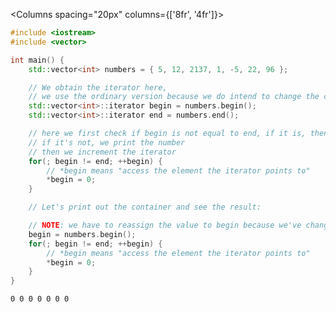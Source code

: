 <Columns spacing="20px" columns={['8fr', '4fr']}>
<div>

```cpp title="main.cpp" showLineNumbers
#include <iostream>
#include <vector>

int main() {
    std::vector<int> numbers = { 5, 12, 2137, 1, -5, 22, 96 };

    // We obtain the iterator here,
    // we use the ordinary version because we do intend to change the contents of the vector,
    std::vector<int>::iterator begin = numbers.begin();
    std::vector<int>::iterator end = numbers.end();

    // here we first check if begin is not equal to end, if it is, then we've traversed the entire container
    // if it's not, we print the number
    // then we increment the iterator
    for(; begin != end; ++begin) {
        // *begin means "access the element the iterator points to"
        *begin = 0;
    }

    // Let's print out the container and see the result:

    // NOTE: we have to reassign the value to begin because we've changed it while iterating over it
    begin = numbers.begin();
    for(; begin != end; ++begin) {
        // *begin means "access the element the iterator points to"
        *begin = 0;
    }
}
```

</div>
<div>

```plaintext title="Result (console)"
0 0 0 0 0 0 0
```

</div>
</Columns>

